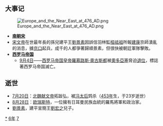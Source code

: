 {{yearTOC|476|北魏'''[[延兴_(北魏孝文帝)|延兴]]六年'''，'''[[承明|承明]]元年'''；南朝宋'''[[元徽|元徽]]四年'''；柔然'''[[永康_(柔然)|永康]]十三年'''}}

== 大事记 ==
[[File:Europe_and_the_Near_East_at_476_AD.png|thumb]]
*'''[[南朝宋|南朝宋]]'''
*[[宋文帝|宋文帝]]在世最年長的孫兒建平王[[劉景素|劉景素]]因誤信羽林監[[桓祗祖|桓祗祖]]所報[[建康|建康]]京師潰亂的消息，據[[京口|京口]]起兵，成千的人都爭著歸順景素，但很快被朝廷軍隊擊敗。
*'''[[西罗马帝国|西罗马帝国]]'''
**[[9月4日|9月4日]]——[[羅馬皇帝列表|西罗马帝国皇帝]][[羅慕路斯·奧古斯都|羅慕路斯·奧古斯都]]被[[奧多亞塞|奧多亞塞]]脅迫[[退位|退位]]，標誌著西罗马帝国滅亡。

== 逝世 ==
{{Wikisource year mention}}
*[[7月20日|7月20日]]：[[北魏献文帝|北魏献文帝]]拓跋弘，被[[冯太后|冯太后]]鸩杀（[[453年|453年]]生，于23岁逝世）
*[[8月28日|8月28日]]：[[欧瑞斯特|欧瑞斯特]]，一位擁有日耳曼民族血統的羅馬將軍和政治家。
*[[劉景素|劉景素]]，建平宣簡王[[劉宏之|劉宏之]]兒子。

[[Category:476年|*]]
[[Category:470年代|6年]]
[[Category:5世纪各年|7]]